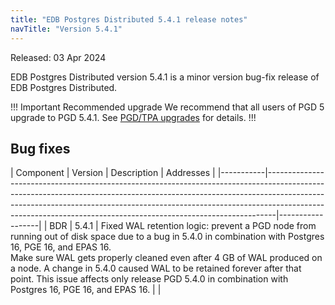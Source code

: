 ```yaml
---
title: "EDB Postgres Distributed 5.4.1 release notes"
navTitle: "Version 5.4.1"
---
```


Released: 03 Apr 2024

EDB Postgres Distributed version 5.4.1 is a minor version bug-fix release of EDB Postgres Distributed.

!!! Important Recommended upgrade
We recommend that all users of PGD 5 upgrade to PGD 5.4.1. See [PGD/TPA upgrades](../upgrades/tpa_overview) for details.
!!!


## Bug fixes

| Component | Version | Description                                                                                                                                                                                                                                                                                                     | Addresses        |
|-----------|--------------------------------------------------------------------------------------------------------------------------------------------------------------------------------------------------------------------------------------------------------------------------------------------------------------------------|------------------|
| BDR       | 5.4.1  | Fixed WAL retention logic: prevent a PGD node from running out of disk space due to a bug in 5.4.0 in combination with Postgres 16, PGE 16, and EPAS 16.<br/>Make sure WAL gets properly cleaned even after 4 GB of WAL produced on a node. A change in 5.4.0 caused WAL to be retained forever after that point. This issue affects only release PGD 5.4.0 in combination with Postgres 16, PGE 16, and EPAS 16.                                                |                  |


